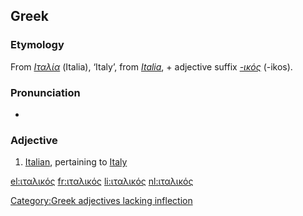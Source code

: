 ==Greek==

===Etymology===
From ''[[Ιταλία]]'' (Italia), ‘Italy’, from {{etyl|la|el}} ''[[Italia]]'', + adjective suffix ''[[-ικός]]'' (-ikos).

===Pronunciation===
* {{IPA|/itali'kos/|lang=el}}

===Adjective===
{{el-adj|f=ιταλική|n=ιταλικό|tr=italikós}}

# [[Italian]], pertaining to [[Italy]]

[[Category:Greek adjectives lacking inflection]]

[[el:ιταλικός]]
[[fr:ιταλικός]]
[[li:ιταλικός]]
[[nl:ιταλικός]]